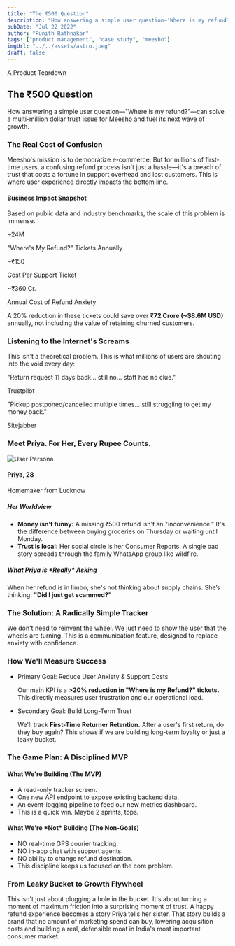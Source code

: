 ```yaml
---
title: "The ₹500 Question"
description: "How answering a simple user question—'Where is my refund?'—can solve a multi-million dollar trust issue for Meesho and fuel its next wave of growth."
pubDate: "Jul 22 2022"
author: "Punith Rathnakar"
tags: ["product management", "case study", "meesho"]
imgUrl: "../../assets/astro.jpeg"
draft: false
---
```


<div class="text-center">
  <span class="text-sm font-bold uppercase tracking-wider text-blue-600">A Product Teardown</span>
  <h2 class="text-4xl md:text-6xl font-extrabold mt-4 leading-tight">
    The ₹500 Question
  </h2>
  <p class="mt-6 text-lg md:text-xl text-gray-600 max-w-3xl mx-auto">
    How answering a simple user question—"Where is my refund?"—can solve a multi-million dollar trust issue for Meesho and fuel its next wave of growth.
  </p>
</div>

### The Real Cost of Confusion
<p>
  Meesho's mission is to democratize e-commerce. But for millions of first-time users, a confusing refund process isn't just a hassle—it's a breach of trust that costs a fortune in support overhead and lost customers. This is where user experience directly impacts the bottom line.
</p>
<div class="border-2 border-black rounded-lg p-8 my-8 shadow-box bg-blue-100">
  <h4 class="text-2xl font-bold text-center">
    Business Impact Snapshot
  </h4>
  <p class="text-center text-gray-600 mt-2">
    Based on public data and industry benchmarks, the scale of this problem is immense.
  </p>
  <div class="mt-8 grid sm:grid-cols-3 gap-6 text-center">
    <div>
      <p class="text-3xl font-bold text-blue-600">~24M</p>
      <p class="text-sm text-gray-600">
        "Where's My Refund?" Tickets Annually
      </p>
    </div>
    <div>
      <p class="text-3xl font-bold text-blue-600">~₹150</p>
      <p class="text-sm text-gray-600">Cost Per Support Ticket</p>
    </div>
    <div>
      <p class="text-3xl font-bold text-blue-600">~₹360 Cr.</p>
      <p class="text-sm text-gray-600">
        Annual Cost of Refund Anxiety
      </p>
    </div>
  </div>
  <div class="mt-8 text-center text-lg text-blue-800 font-semibold italic p-4 bg-blue-200/50 rounded-lg">
    A 20% reduction in these tickets could save over
    <b class="text-black">₹72 Crore (~$8.6M USD)</b> annually, not
    including the value of retaining churned customers.
  </div>
</div>

### Listening to the Internet's Screams
<p>
  This isn't a theoretical problem. This is what millions of users are shouting into the void every day:
</p>
<div class="grid md:grid-cols-2 gap-6 my-8">
  <div class="border-2 border-black rounded-lg p-6 shadow-box bg-gray-100">
    <p class="text-gray-700 italic">
      "Return request 11 days back… still no… staff has no clue."
    </p>
    <span class="inline-block mt-4 text-xs font-semibold bg-gray-200 text-gray-800 py-1 px-3 rounded-full">Trustpilot</span>
  </div>
  <div class="border-2 border-black rounded-lg p-6 shadow-box bg-gray-100">
    <p class="text-gray-700 italic">
      "Pickup postponed/cancelled multiple times… still struggling to get my money back."
    </p>
    <span class="inline-block mt-4 text-xs font-semibold bg-gray-200 text-gray-800 py-1 px-3 rounded-full">Sitejabber</span>
  </div>
</div>

### Meet Priya. For Her, Every Rupee Counts.
<div class="my-8 bg-white border-2 border-black rounded-lg shadow-box p-8 bg-purple-100">
  <div class="flex flex-col md:flex-row items-center gap-8">
    <div class="flex-shrink-0 text-center">
      <img src="https://placehold.co/120x120/8A2BE2/white?text=Priya" alt="User Persona" class="rounded-full mx-auto border-2 border-black"/>
      <h4 class="text-xl font-bold mt-4">Priya, 28</h4>
      <p class="text-gray-600">Homemaker from Lucknow</p>
    </div>
    <div class="md:border-l-2 border-black md:pl-8">
      <h5 class="font-bold text-lg">Her Worldview</h5>
      <ul class="mt-4 space-y-4 text-gray-700">
        <li>
          <b class="text-black">Money isn't funny:</b> A missing
          ₹500 refund isn't an "inconvenience." It's the difference
          between buying groceries on Thursday or waiting until
          Monday.
        </li>
        <li>
          <b class="text-black">Trust is local:</b> Her social
          circle is her Consumer Reports. A single bad story spreads
          through the family WhatsApp group like wildfire.
        </li>
      </ul>
    </div>
  </div>
  <div class="mt-8 pt-6 border-t-2 border-black">
    <h5 class="font-bold text-lg">
      What Priya is *Really* Asking
    </h5>
    <p class="mt-2 text-gray-700">
      When her refund is in limbo, she's not thinking about supply
      chains. She’s thinking:
      <b class="text-black">"Did I just get scammed?"</b>
    </p>
  </div>
</div>

### The Solution: A Radically Simple Tracker
<p>
  We don't need to reinvent the wheel. We just need to show the user
  that the wheels are turning. This is a communication feature,
  designed to replace anxiety with confidence.
</p>

<div class="mt-12 flex justify-center">
  <InteractivePrototype />
</div>

### How We'll Measure Success
<div class="border-2 border-black rounded-lg p-8 my-8 border-l-4 border-blue-600 shadow-box bg-blue-100">
  <ul class="space-y-6">
    <li>
      <p class="font-semibold text-lg text-blue-800">
        Primary Goal: Reduce User Anxiety & Support Costs
      </p>
      <p class="text-gray-700">
        Our main KPI is a
        <b class="text-black">&gt;20% reduction in "Where is my Refund?" tickets.</b>
        This directly measures user frustration and our operational
        load.
      </p>
    </li>
    <li class="pt-6 border-t-2 border-black">
      <p class="font-semibold text-lg text-blue-800">
        Secondary Goal: Build Long-Term Trust
      </p>
      <p class="text-gray-700">
        We'll track
        <b class="text-black">First-Time Returner Retention.</b>
        After a user's first return, do they buy again? This shows if
        we are building long-term loyalty or just a leaky bucket.
      </p>
    </li>
  </ul>
</div>

### The Game Plan: A Disciplined MVP
<div class="grid lg:grid-cols-2 gap-8 my-8">
  <div class="border-2 border-black rounded-lg p-6 shadow-box bg-green-200">
    <h4 class="font-bold text-lg">
      What We're Building (The MVP)
    </h4>
    <ul class="mt-4 space-y-2 text-gray-700 list-disc list-inside">
      <li>A read-only tracker screen.</li>
      <li>One new API endpoint to expose existing backend data.</li>
      <li>
        An event-logging pipeline to feed our new metrics dashboard.
      </li>
      <li class="font-semibold text-black">
        This is a quick win. Maybe 2 sprints, tops.
      </li>
    </ul>
  </div>
  <div class="border-2 border-black rounded-lg p-6 shadow-box bg-red-200">
    <h4 class="font-bold text-lg">
      What We're *Not* Building (The Non-Goals)
    </h4>
    <ul class="mt-4 space-y-2 text-gray-700 list-disc list-inside">
      <li>NO real-time GPS courier tracking.</li>
      <li>NO in-app chat with support agents.</li>
      <li>NO ability to change refund destination.</li>
      <li class="font-semibold text-black">
        This discipline keeps us focused on the core problem.
      </li>
    </ul>
  </div>
</div>

### From Leaky Bucket to Growth Flywheel
<p>
  This isn't just about plugging a hole in the bucket. It's about
  turning a moment of maximum friction into a surprising moment of
  trust. A happy refund experience becomes a story Priya tells her
  sister. That story builds a brand that no amount of marketing spend
  can buy, lowering acquisition costs and building a real, defensible
  moat in India's most important consumer market.
</p>
